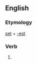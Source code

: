 ==English==

===Etymology===
[[set]] + [[-est]]

===Verb===
{{head|en}}

# {{en-archaic second-person singular of|set|lang=en}}